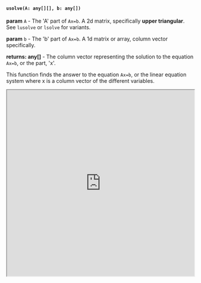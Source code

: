 


#### `usolve(A: any[][], b: any[])`

**param** `A` - The 'A' part of `Ax=b`. A 2d matrix, specifically **upper triangular**. See `lusolve` or `lsolve` for variants.

**param** `b` - The 'b' part of `Ax=b`. A 1d matrix or array, column vector specifically.

**returns: any[]** - The column vector representing the solution to the equation `Ax=b`, or the part, 'x'.

This function finds the answer to the equation `Ax=b`, or the linear equation system where x is a column vector of the different variables.

<iframe src="https://hlab.app/s/docs/usolve_hbook"
    width="100%"
    height="500px">
  </iframe>
